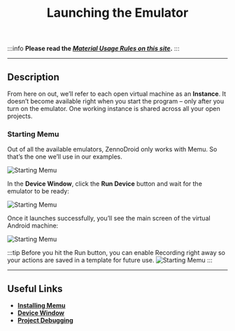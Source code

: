 ﻿---
sidebar_position: 5
title: Launching the Emulator
description: Getting started with the virtual machine.
---

:::info **Please read the [*Material Usage Rules on this site*](../Disclaimer).**
:::
_______________________________________________
## Description
From here on out, we’ll refer to each open virtual machine as an **Instance**. It doesn’t become available right when you start the program – only after you turn on the emulator. One working instance is shared across all your open projects.

### Starting Memu
Out of all the available emulators, ZennoDroid only works with Memu. So that’s the one we’ll use in our examples.

![Starting Memu](./assets/Memu_Start/Memu_Start_pic1.png)

In the **Device Window**, click the **Run Device** button and wait for the emulator to be ready:

![Starting Memu](./assets/Memu_Start/Memu_Start_pic2.png)

Once it launches successfully, you’ll see the main screen of the virtual Android machine:

![Starting Memu](./assets/Memu_Start/Memu_Start_pic3.png)

:::tip Before you hit the Run button, you can enable Recording right away so your actions are saved in a template for future use.
![Starting Memu](./assets/Memu_Start/Memu_Start_pic4.png)
:::
_______________________________________________
## Useful Links
- [**Installing Memu**](./Memu_Install)
- [**Device Window**](../pm/Interface/DeviceWindow)
- [**Project Debugging**](../pm/Debugging)